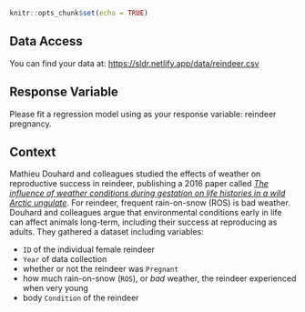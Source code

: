 

```r
knitr::opts_chunk$set(echo = TRUE)
```

## Data Access

You can find your data at: <https://sldr.netlify.app/data/reindeer.csv>

## Response Variable

Please fit a regression model using as your response variable: reindeer pregnancy. 

## Context

Mathieu Douhard and colleagues studied the effects of weather on reproductive success in reindeer, publishing a 2016 paper called [*The influence of weather conditions during gestation on life histories in a wild Arctic ungulate*](https://royalsocietypublishing.org/doi/10.1098/rspb.2016.1760). For reindeer, frequent rain-on-snow (ROS) is bad weather. Douhard and colleagues argue that environmental conditions early in life can affect animals long-term, including their success at reproducing as adults. They gathered a dataset including variables:

- `ID` of the individual female reindeer
- `Year` of data collection
- whether or not the reindeer was `Pregnant`
- how much rain-on-snow (`ROS`), or *bad* weather, the reindeer experienced when very young
- body `Condition` of the reindeer


